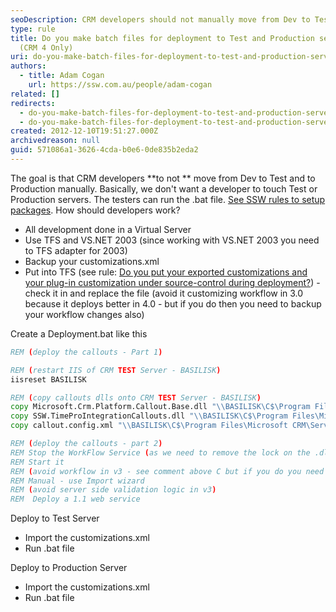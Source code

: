 ```yaml
---
seoDescription: CRM developers should not manually move from Dev to Test and Production servers. Instead, they can use batch files for deployment to automate the process.
type: rule
title: Do you make batch files for deployment to Test and Production servers?
  (CRM 4 Only)
uri: do-you-make-batch-files-for-deployment-to-test-and-production-servers
authors:
  - title: Adam Cogan
    url: https://ssw.com.au/people/adam-cogan
related: []
redirects:
  - do-you-make-batch-files-for-deployment-to-test-and-production-servers-crm-4-only
  - do-you-make-batch-files-for-deployment-to-test-and-production-servers-(crm-4-only)
created: 2012-12-10T19:51:27.000Z
archivedreason: null
guid: 571086a1-3626-4cda-b0e6-0de835b2eda2
---
```


The goal is that CRM developers **to not ** move from Dev to Test and to Production manually. Basically, we don't want a developer to touch Test or Production servers. The testers can run the .bat file. [See SSW rules to setup packages](http://www.ssw.com.au/ssw/Standards/Rules/RulesToBetterSetups.aspx).
How should developers work?

- All development done in a Virtual Server
- Use TFS and VS.NET 2003 (since working with VS.NET 2003 you need to TFS adapter for 2003)
- Backup your customizations.xml
- Put into TFS (see rule: [Do you put your exported customizations and your plug-in customization under source-control during deployment?](/do-you-put-your-exported-customizations-and-your-plug-in-customization-under-source-control-during-deployment)) - check it in and replace the file (avoid it customizing workflow in 3.0 because it deploys better in 4.0 - but if you do then you need to backup your workflow changes also)

Create a Deployment.bat like this

```bat
REM (deploy the callouts - Part 1)

REM (restart IIS of CRM TEST Server - BASILISK)
iisreset BASILISK

REM (copy callouts dlls onto CRM TEST Server - BASILISK)
copy Microsoft.Crm.Platform.Callout.Base.dll "\\BASILISK\C$\Program Files\Microsoft CRM\Server\bin\assembly"
copy SSW.TimeProIntegrationCallouts.dll "\\BASILISK\C$\Program Files\Microsoft CRM\Server\bin\assembly"
copy callout.config.xml "\\BASILISK\C$\Program Files\Microsoft CRM\Server\bin\assembly"

REM (deploy the callouts - part 2)
REM Stop the WorkFlow Service (as we need to remove the lock on the .dlls)
REM Start it
REM (avoid workflow in v3 - see comment above C but if you do you need to)
REM Manual - use Import wizard
REM (avoid server side validation logic in v3)
REM  Deploy a 1.1 web service
```

Deploy to Test Server

- Import the customizations.xml
- Run .bat file

Deploy to Production Server

- Import the customizations.xml
- Run .bat file